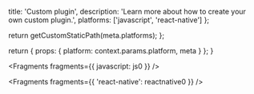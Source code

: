 
  title: 'Custom plugin',
  description: 'Learn more about how to create your own custom plugin.',
  platforms: ['javascript', 'react-native']
};

  return getCustomStaticPath(meta.platforms);
};

  return {
    props: {
      platform: context.params.platform,
      meta
    }
  };
}


<Fragments fragments={{ javascript: js0 }} />


<Fragments fragments={{ 'react-native': reactnative0 }} />
